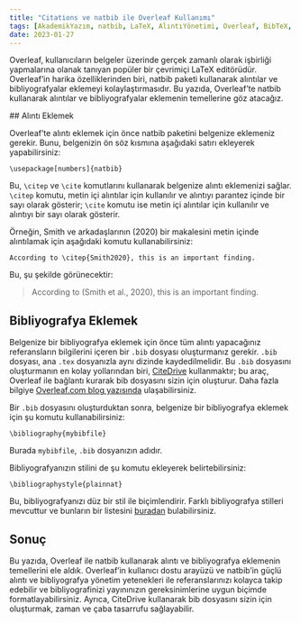 ```yaml
---
title: "Citations ve natbib ile Overleaf Kullanımı"
tags: [AkademikYazım, natbib, LaTeX, AlıntıYönetimi, Overleaf, BibTeX, BibLaTeX, natbib, Zotero, Mendeley, Araştırma, Yazımİpuçları, Akademi, BilimselYazım, Referanslar]
date: 2023-01-27
---
```


Overleaf, kullanıcıların belgeler üzerinde gerçek zamanlı olarak işbirliği yapmalarına olanak tanıyan popüler bir çevrimiçi LaTeX editörüdür. Overleaf’in harika özelliklerinden biri, natbib paketi kullanarak alıntılar ve bibliyografyalar eklemeyi kolaylaştırmasıdır. Bu yazıda, Overleaf’te natbib kullanarak alıntılar ve bibliyografyalar eklemenin temellerine göz atacağız.



<CiteDrive />
## Alıntı Eklemek

Overleaf’te alıntı eklemek için önce natbib paketini belgenize eklemeniz gerekir. Bunu, belgenizin ön söz kısmına aşağıdaki satırı ekleyerek yapabilirsiniz:

`\usepackage[numbers]{natbib}`

Bu, `\citep` ve `\cite` komutlarını kullanarak belgenize alıntı eklemenizi sağlar. `\citep` komutu, metin içi alıntılar için kullanılır ve alıntıyı parantez içinde bir sayı olarak gösterir; `\cite` komutu ise metin içi alıntılar için kullanılır ve alıntıyı bir sayı olarak gösterir.

Örneğin, Smith ve arkadaşlarının (2020) bir makalesini metin içinde alıntılamak için aşağıdaki komutu kullanabilirsiniz:

`According to \citep{Smith2020}, this is an important finding.`

Bu, şu şekilde görünecektir:

> According to (Smith et al., 2020), this is an important finding.

## Bibliyografya Eklemek

Belgenize bir bibliyografya eklemek için önce tüm alıntı yapacağınız referansların bilgilerini içeren bir `.bib` dosyası oluşturmanız gerekir. `.bib` dosyası, ana `.tex` dosyanızla aynı dizinde kaydedilmelidir. Bu `.bib` dosyasını oluşturmanın en kolay yollarından biri, [CiteDrive](https://www.citedrive.com/) kullanmaktır; bu araç, Overleaf ile bağlantı kurarak bib dosyasını sizin için oluşturur. Daha fazla bilgiye [Overleaf.com blog yazısında](https://www.overleaf.com/blog/better-bibliography-management-with-overleaf-citedrive-and-bibtex-biblatex) ulaşabilirsiniz.

Bir `.bib` dosyasını oluşturduktan sonra, belgenize bir bibliyografya eklemek için şu komutu kullanabilirsiniz:

`\bibliography{mybibfile}`

Burada `mybibfile`, `.bib` dosyanızın adıdır.

Bibliyografyanızın stilini de şu komutu ekleyerek belirtebilirsiniz:

`\bibliographystyle{plainnat}`

Bu, bibliyografyanızı düz bir stil ile biçimlendirir. Farklı bibliyografya stilleri mevcuttur ve bunların bir listesini [buradan](https://www.overleaf.com/learn/latex/Bibliography_styles) bulabilirsiniz.

## Sonuç

Bu yazıda, Overleaf ile natbib kullanarak alıntı ve bibliyografya eklemenin temellerini ele aldık. Overleaf’in kullanıcı dostu arayüzü ve natbib’in güçlü alıntı ve bibliyografya yönetim yetenekleri ile referanslarınızı kolayca takip edebilir ve bibliyografinizi yayınınızın gereksinimlerine uygun biçimde formatlayabilirsiniz. Ayrıca, CiteDrive kullanarak bib dosyasını sizin için oluşturmak, zaman ve çaba tasarrufu sağlayabilir.